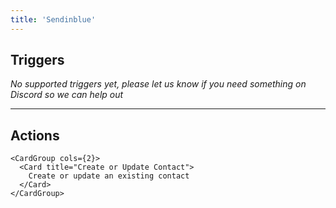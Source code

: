 ```yaml
---
title: 'Sendinblue'
---
```


## Triggers

*No supported triggers yet, please let us know if you need something on Discord so we can help out* 


---

## Actions


    <CardGroup cols={2}>
      <Card title="Create or Update Contact">
        Create or update an existing contact
      </Card>
    </CardGroup>
  
